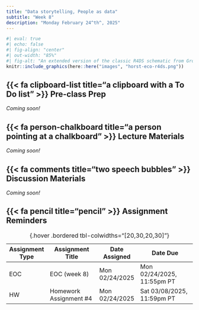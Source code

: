 ```yaml
---
title: "Data storytelling, People as data"
subtitle: "Week 8"
description: "Monday February 24^th^, 2025"
---
```


<!-- Alternative topic idea: Visualizing Uncertainty & Avoiding the Misrepresentation of Data -->

```r
#| eval: true 
#| echo: false
#| fig-align: "center"
#| out-width: "85%" 
#| fig-alt: "An extended version of the classic R4DS schematic from Grolemund & Wickham, with environmental data science, communities, and communication added."
knitr::include_graphics(here::here("images", "horst-eco-r4ds.png"))
```

## {{< fa clipboard-list title="a clipboard with a To Do list" >}} Pre-class Prep {#pre-class-prep}

*Coming soon!*

<!-- *No pre-class prep necessary this week!*  -->

## {{< fa person-chalkboard title="a person pointing at a chalkboard" >}} Lecture Materials {#lecture-materials}

*Coming soon!*

<!-- ::: {.grid} -->

<!-- ::: {.g-col-12 .g-col-md-6} -->
<!-- ::: {.center-text} -->
<!-- [**Data storytelling**]{.teal-text .body-text-m} -->

<!-- [{{< fa person-chalkboard title="A person motioning at a chalkboard" >}} lecture 8.1 slides](lecture-slides/week8.1-data-stories-slides.qmd){.btn role="button" target="_blank"}  -->
<!-- ::: -->
<!-- ::: -->

<!-- ::: {.g-col-12 .g-col-md-6} -->
<!-- ::: {.center-text} -->
<!-- [**People as data**]{.teal-text .body-text-m} -->

<!-- [{{< fa person-chalkboard title="A person motioning at a chalkboard" >}} lecture 8.2 slides](lecture-slides/week8.2-people-as-data-slides.qmd){.btn role="button" target="_blank"}  -->
<!-- ::: -->
<!-- ::: -->

<!-- ::: -->

## {{< fa comments title="two speech bubbles" >}} Discussion Materials {#discussion-materials}

*Coming soon!*

<!-- Similar to [last week's section](https://samanthacsik.github.io/EDS-240-data-viz/course-materials/week7.html#discussion-materials), we'll be discussing progress on our data visualizations and providing constructive feedback to one another. Please plan to bring the following to discussion: -->

<!-- - **one** of your two remaining visualizations (i.e. not the one you brought to section last week) -->
<!-- - the question that you're trying to answer -->

<!-- Add your visualization and your question to the appropriate Google slide deck (each slide is labeled with a name) before section begins: -->

<!-- - [10am section slides](https://docs.google.com/presentation/d/1yMazygIdqDcR2J4wlPmPZ9ao40kHE9QmXHFgK7LTNbY/edit?usp=sharing) -->
<!-- - [11am section slides](https://docs.google.com/presentation/d/1Y4Tf6j4ub8cU9hqp61J1sa31hQidlkIIPhvXVjuZNhU/edit?usp=sharing) -->

<!-- You should be prepared to discuss your design choices and receive constructive feedback from your peers. Be sure to review [the tips](https://samanthacsik.github.io/EDS-240-data-viz/course-materials/week7.html#how-to-give-receive-feedback) on how to give, receive, and  implement feedback. -->

## {{< fa pencil title="pencil" >}} Assignment Reminders {#assignment-reminders}

| Assignment Type | Assignment Title       | Date Assigned  | Date Due                   |
|-----------------|------------------------|----------------|----------------------------|
| EOC             | EOC (week 8)           | Mon 02/24/2025 | Mon 02/24/2025, 11:55pm PT |
| HW              | Homework Assignment #4 | Mon 02/24/2025 | Sat 03/08/2025, 11:59pm PT |
: {.hover .bordered tbl-colwidths="[20,30,20,30]"}

<!-- | Assignment Type | Assignment Title                                                       | Date Assigned  | Date Due  | -->
<!-- |-----------------|-----------------------------------------------------|----------------|----------------------------| -->
<!-- | EOC             | [EOC (week 8)](https://forms.gle/QcA6HyrHnbX11Kvv6) | Mon 02/24/2025 | Mon 02/24/2025, 11:55pm PT | -->
<!-- | HW              | [Homework Assignment #4](assignments/HW4.qmd)       | Mon 02/24/2025 | Sat 03/08/2025, 11:59pm PT | -->
<!-- : {.hover .bordered tbl-colwidths="[20,30,20,30]"} -->
